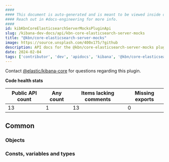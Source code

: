 ```yaml
---
####
#### This document is auto-generated and is meant to be viewed inside our experimental, new docs system.
#### Reach out in #docs-engineering for more info.
####
id: kibKbnCoreElasticsearchServerMocksPluginApi
slug: /kibana-dev-docs/api/kbn-core-elasticsearch-server-mocks
title: "@kbn/core-elasticsearch-server-mocks"
image: https://source.unsplash.com/400x175/?github
description: API docs for the @kbn/core-elasticsearch-server-mocks plugin
date: 2024-02-04
tags: ['contributor', 'dev', 'apidocs', 'kibana', '@kbn/core-elasticsearch-server-mocks']
---
```




Contact [@elastic/kibana-core](https://github.com/orgs/elastic/teams/kibana-core) for questions regarding this plugin.

**Code health stats**

| Public API count  | Any count | Items lacking comments | Missing exports |
|-------------------|-----------|------------------------|-----------------|
| 13 | 1 | 13 | 0 |

## Common

### Objects
<DocDefinitionList data={kbnCoreElasticsearchServerMocksObj.common.objects}/>

### Consts, variables and types
<DocDefinitionList data={kbnCoreElasticsearchServerMocksObj.common.misc}/>

